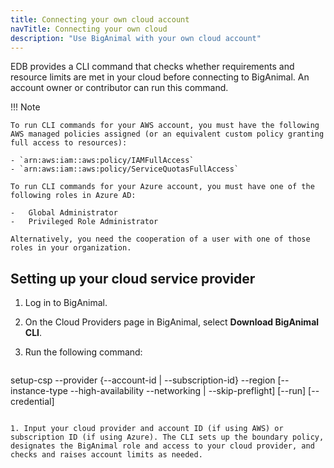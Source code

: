 ```yaml
---
title: Connecting your own cloud account
navTitle: Connecting your own cloud
description: "Use BigAnimal with your own cloud account" 
---
```



EDB provides a CLI command that checks whether requirements and resource limits are met in your cloud before connecting to BigAnimal. An account owner or contributor can run this command.

!!! Note
    
    To run CLI commands for your AWS account, you must have the following AWS managed policies assigned (or an equivalent custom policy granting full access to resources):
    
    - `arn:aws:iam::aws:policy/IAMFullAccess`
    - `arn:aws:iam::aws:policy/ServiceQuotasFullAccess`
    
    To run CLI commands for your Azure account, you must have one of the following roles in Azure AD:

    -   Global Administrator
    -   Privileged Role Administrator

    Alternatively, you need the cooperation of a user with one of those roles in your organization.

## Setting up your cloud service provider

1. Log in to BigAnimal.

1. On the Cloud Providers page in BigAnimal, select **Download BigAnimal CLI**.

1. Run the following command:

   ```
  setup-csp --provider 
          {--account-id | --subscription-id}
          --region
          [--instance-type --high-availability --networking | --skip-preflight]
          [--run]
          [--credential]
   ```

1. Input your cloud provider and account ID (if using AWS) or subscription ID (if using Azure). The CLI sets up the boundary policy, designates the BigAnimal role and access to your cloud provider, and checks and raises account limits as needed.

